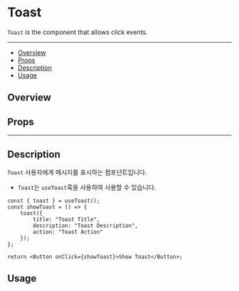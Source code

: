 

<Meta of={stories} />

# Toast

`Toast` is the component that allows click events.

---

- [Overview](#overview)
- [Props](#props)
- [Description](#description)
- [Usage](#usage)

## Overview

<Primary />

## Props

<Controls />

---

## Description

`Toast` 사용자에게 메시지를 표시하는 컴포넌트입니다.

- `Toast`는 `useToast`훅을 사용하여 사용할 수 있습니다.

```tsx
const { toast } = useToast();
const showToast = () => {
	toast({
		title: "Toast Title",
		description: "Toast Description",
		action: "Toast Action"
	});
};

return <Button onClick={showToast}>Show Toast</Button>;
```

## Usage

<Canvas of={stories.Appearance} meta={stories} />
